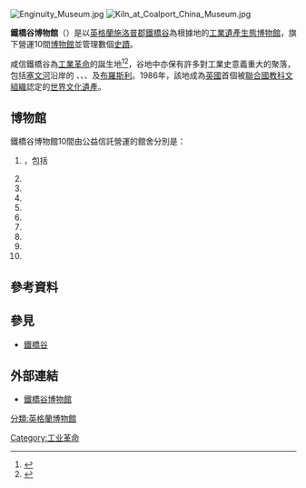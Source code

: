 [[File:Enginuity_Museum.jpg|thumb]]
[[File:Kiln_at_Coalport_China_Museum.jpg|thumb]]

'''鐵橋谷博物館'''（{{lang-en|Ironbridge Gorge Museum Trust}}）是以[[英格蘭|英格蘭]][[施洛普郡|施洛普郡]][[鐵橋谷|鐵橋谷]]為根據地的[[工業遺產|工業遺產]][[生態博物館|生態博物館]]，旗下營運10間[[博物館|博物館]]並管理數個[[古蹟|史蹟]]。

咸信鐵橋谷為[[工業革命|工業革命]]的誕生地<ref name=Pannett>{{Cite journal
  |title=The Ice Age Legacy in North Shropshire
  |last=Pannett  |first=David  
  |year=2008
  |journal=Proceedings of the Shropshire Geological Society
  |volume=13
  |pages=86–91
  |issn= 1750-855X
  |url=http://www.shropshiregeology.org.uk/SGSpublications/Proceedings/2008%20No_13%20017%20Pannett%20Quat%20in%20North%20Shropshire.pdf
}}</ref><ref name="Wills" >{{cite journal
  |last=Wills  |first=L.J.
  |year=1924
  |title=The Development of the Severn Valley in the Neighbourhood of Iron-Bridge and Bridgnorth
  |journal=Quarterly Journal of the Geological Society
  |volume=80
  |issue=1–4
 |pages=274–308
  |doi=10.1144/GSL.JGS.1924.080.01-04.15
  |url=http://jgslegacy.lyellcollection.org/content/80/1-4/274.abstract
}}</ref>，谷地中亦保有許多對工業史意義重大的聚落，包括[[塞文河|塞文河]]沿岸的 {{link-en|鐵橋鎮|Ironbridge}}、{{link-en|柯爾波特|Coalport}}、{{link-en|傑克菲爾德|Jackfield}}、{{link-en|庫爾布魯克戴爾|Coalbrookdale}}及[[布羅斯利|布羅斯利]]。1986年，該地成為[[英國|英國]]首個被[[聯合國教科文組織|聯合國教科文組織]]認定的[[世界文化遺產|世界文化遺產]]。


==博物館==
鐵橋谷博物館10間由公益信託營運的館舍分別是：

# {{link-en|谷布里茨山维多利亞鎮|Blists Hill Victorian Town}}，包括{{link-en|海伊斜面升船機|Hay Inclined Plane}}
# {{link-en|布魯斯禮管製品博物館|Broseley Pipeworks}}
# {{link-en|庫爾布魯克戴爾鋼鐵博物館|Coalbrookdale Museum of Iron}}
# {{link-en|科爾波特瓷器博物館|Coalport China Museum}}
# {{link-en|焦油隧道|Tar Tunnel}}
# {{link-en|達比宅邸|Darby Houses}}
# {{link-en|引擎動力館|Enginuity}}
# {{link-en|鐵橋及收費站|The Iron Bridge}}
# {{link-en|傑克菲爾德瓷磚博物館|Jackfield Tile Museum}}
# {{link-en|谷博物館|Museum of the Gorge, Ironbridge}}

==參考資料==
{{references}}

==參見==
* [[鐵橋谷|鐵橋谷]]

==外部連結==
* [https://www.ironbridge.org.uk/ 鐵橋谷博物館]

{{coord|display=title}}
{{normdaten}}

[[Category:工业革命|Category:工业革命]]
[[分類:英格蘭博物館|分類:英格蘭博物館]]